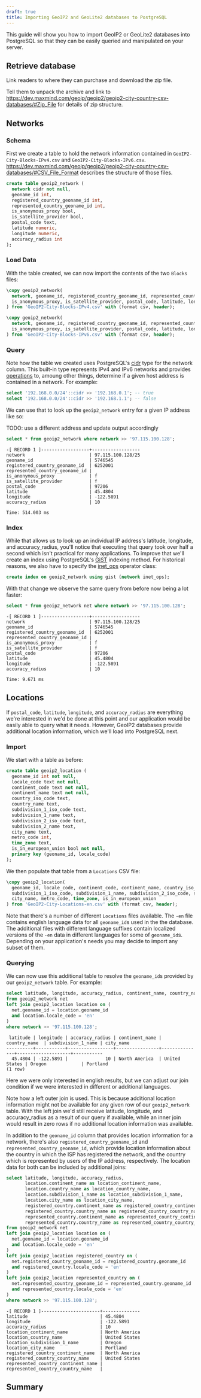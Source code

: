 ```yaml
---
draft: true
title: Importing GeoIP2 and GeoLite2 databases to PostgreSQL
---
```


This guide will show you how to import GeoIP2 or GeoLite2 databases into
PostgreSQL so that they can be easily queried and manipulated on your server.

## Retrieve database

Link readers to where they can purchase and download the zip file.

Tell them to unpack the archive and link to 
https://dev.maxmind.com/geoip/geoip2/geoip2-city-country-csv-databases/#Zip_File
for details of zip structure.

## Networks

### Schema

First we create a table to hold the network information contained in
`GeoIP2-City-Blocks-IPv4.csv` and `GeoIP2-City-Blocks-IPv6.csv`.
https://dev.maxmind.com/geoip/geoip2/geoip2-city-country-csv-databases/#CSV_File_Format
describes the structure of those files.

```sql
create table geoip2_network (
  network cidr not null,
  geoname_id int,
  registered_country_geoname_id int,
  represented_country_geoname_id int,
  is_anonymous_proxy bool,
  is_satellite_provider bool,
  postal_code text,
  latitude numeric,
  longitude numeric,
  accuracy_radius int
);
```

### Load Data

With the table created, we can now import the contents of the two `Blocks`
files:

```sql
\copy geoip2_network(
  network, geoname_id, registered_country_geoname_id, represented_country_geoname_id,
  is_anonymous_proxy, is_satellite_provider, postal_code, latitude, longitude, accuracy_radius
) from 'GeoIP2-City-Blocks-IPv4.csv' with (format csv, header);
```

```sql
\copy geoip2_network(
  network, geoname_id, registered_country_geoname_id, represented_country_geoname_id,
  is_anonymous_proxy, is_satellite_provider, postal_code, latitude, longitude, accuracy_radius
) from 'GeoIP2-City-Blocks-IPv6.csv' with (format csv, header);
```

### Query

Note how the table we created uses PostgreSQL's
[cidr](https://www.postgresql.org/docs/current/datatype-net-types.html) type
for the network column. This built-in type represents IPv4 and IPv6 networks and
provides
[operations](https://www.postgresql.org/docs/current/functions-net.html) to,
amoung other things, determine if a given host address is contained in a
network. For example:

```sql
select '192.168.0.0/24'::cidr >> '192.168.0.1'; -- true
select '192.168.0.0/24'::cidr >> '192.168.1.1'; -- false
```

We can use that to look up the `geoip2_network` entry for a given IP address
like so:

TODO: use a different address and update output accordingly

```sql
select * from geoip2_network where network >> '97.115.100.128';
```

```
-[ RECORD 1 ]------------------+------------------
network                        | 97.115.100.128/25
geoname_id                     | 5746545
registered_country_geoname_id  | 6252001
represented_country_geoname_id | 
is_anonymous_proxy             | f
is_satellite_provider          | f
postal_code                    | 97206
latitude                       | 45.4804
longitude                      | -122.5891
accuracy_radius                | 10

Time: 514.003 ms
```

### Index

While that allows us to look up an individual IP address's latitude, longitude,
and accuracy_radius, you'll notice that executing that query took over half a
second which isn't practical for many applications. To improve that we'll create
an index using PostgreSQL's
[GiST](https://www.postgresql.org/docs/current/textsearch-indexes.html) indexing
method. For historical reasons, we also have to specify the
[inet_ops](https://www.postgresql.org/docs/9.5/gist-builtin-opclasses.html)
operator class:

```sql
create index on geoip2_network using gist (network inet_ops);
```

With that change we observe the same query from before now being a lot faster:

```sql
select * from geoip2_network net where network >> '97.115.100.128';
```

```
-[ RECORD 1 ]------------------+------------------
network                        | 97.115.100.128/25
geoname_id                     | 5746545
registered_country_geoname_id  | 6252001
represented_country_geoname_id | 
is_anonymous_proxy             | f
is_satellite_provider          | f
postal_code                    | 97206
latitude                       | 45.4804
longitude                      | -122.5891
accuracy_radius                | 10

Time: 9.671 ms
```

## Locations

If `postal_code`, `latitude`, `longitude`, and `accuracy_radius` are everything
we're interested in we'd be done at this point and our application would be
easily able to query what it needs. However, GeoIP2 databases provide additional
location information, which we'll load into PostgreSQL next.

### Import

We start with a table as before:

```sql
create table geoip2_location (
  geoname_id int not null,
  locale_code text not null,
  continent_code text not null,
  continent_name text not null,
  country_iso_code text,
  country_name text,
  subdivision_1_iso_code text,
  subdivision_1_name text,
  subdivision_2_iso_code text,
  subdivision_2_name text,
  city_name text,
  metro_code int,
  time_zone text,
  is_in_european_union bool not null,
  primary key (geoname_id, locale_code)
);
```

We then populate that table from a `Locations` CSV file:

```sql
\copy geoip2_location(
  geoname_id, locale_code, continent_code, continent_name, country_iso_code, country_name,
  subdivision_1_iso_code, subdivision_1_name, subdivision_2_iso_code, subdivision_2_name,
  city_name, metro_code, time_zone, is_in_european_union
) from 'GeoIP2-City-Locations-en.csv' with (format csv, header);
```

Note that there's a number of different `Locations` files available. The `-en`
file contains english language data for all `geoname_id`s used in the the
database. The additional files with different language suffixes contain
localized versions of the `-en` data in different languages for some of
`geoname_id`s. Depending on your application's needs you may decide to import
any subset of them.

### Querying

We can now use this additional table to resolve the `geoname_id`s provided by
our `geoip2_network` table. For example:

```sql
select latitude, longitude, accuracy_radius, continent_name, country_name, subdivision_1_name, city_name
from geoip2_network net
left join geoip2_location location on (
  net.geoname_id = location.geoname_id
  and location.locale_code = 'en'
)
where network >> '97.115.100.128';
```

```
 latitude | longitude | accuracy_radius | continent_name | country_name  | subdivision_1_name | city_name 
----------+-----------+-----------------+----------------+---------------+--------------------+-----------
  45.4804 | -122.5891 |              10 | North America  | United States | Oregon             | Portland
(1 row)
```

Here we were only interested in english results, but we can adjust our join
condition if we were interested in different or additional languages.

Note how a left outer join is used. This is because additional location
information might not be available for any given row of our `geoip2_network`
table. With the left join we'd still receive latitude, longitude, and
accuracy_radius as a result of our query if available, while an inner join
would result in zero rows if no additional location information was available.

In addition to the `geoname_id` column that provides location information for a
network, there's also `registered_country_geoname_id` and
`represented_country_geoname_id`, which provide location information about the
country in which the ISP has registered the network, and the country which is
represented by users of the IP address, respectively. The location data for both
can be included by additional joins:

```sql
select latitude, longitude, accuracy_radius,
       location.continent_name as location_continent_name,
       location.country_name as location_country_name,
       location.subdivision_1_name as location_subdivision_1_name,
       location.city_name as location_city_name,
       registered_country.continent_name as registered_country_continent_name,
       registered_country.country_name as registered_country_country_name,
       represented_country.continent_name as represented_country_continent_name,
       represented_country.country_name as represented_country_country_name
from geoip2_network net
left join geoip2_location location on (
  net.geoname_id = location.geoname_id
  and location.locale_code = 'en'
)
left join geoip2_location registered_country on (
  net.registered_country_geoname_id = registered_country.geoname_id
  and registered_country.locale_code = 'en'
)
left join geoip2_location represented_country on (
  net.represented_country_geoname_id = represented_country.geoname_id
  and represented_country.locale_code = 'en'
)
where network >> '97.115.100.128';
```

```
-[ RECORD 1 ]----------------------+--------------
latitude                           | 45.4804
longitude                          | -122.5891
accuracy_radius                    | 10
location_continent_name            | North America
location_country_name              | United States
location_subdivision_1_name        | Oregon
location_city_name                 | Portland
registered_country_continent_name  | North America
registered_country_country_name    | United States
represented_country_continent_name | 
represented_country_country_name   | 
```

## Summary